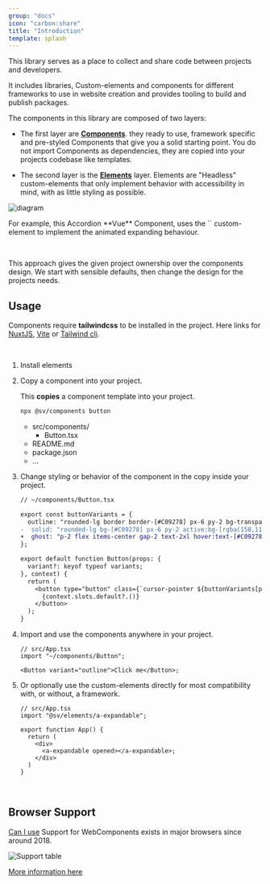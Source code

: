 ```yaml
---
group: "docs"
icon: "carbon:share"
title: "Introduction"
template: splash
---
```



This library serves as a place to collect and share code between projects and developers.

It includes libraries, Custom-elements and components for different frameworks to use in website creation and provides tooling to build and publish packages.

The components in this library are composed of two layers:

- The first layer are **[Components](./components)**. they ready to use, framework specific and pre-styled Components that give you a solid starting point. You do not import Components as dependencies, they are copied into your projects codebase like templates.

- The second layer is the **[Elements](./elements)** layer. Elements are "Headless" custom-elements that only implement behavior with accessibility in mind, with as little styling as possible.

![diagram](./images/concept-diagram.png)

<div class="not-content max-w-[800px]">
  <p>
    For example, this Accordion **Vue** Component, uses the `<a-expandable/>` custom-element to implement the animated expanding behaviour.
  </p>
  <AccordionDemo class="pt-4" client:only="vue" />
</div>

<br/>

This approach gives the given project ownership over the components design. We start with sensible defaults, then change the design for the projects needs.


## Usage

Components require **tailwindcss** to be installed in the project. Here links for [NuxtJS](https://www.npmjs.com/package/@nuxtjs/tailwindcss), [Vite](https://tailwindcss.com/docs/guides/vite) or [Tailwind cli](https://tailwindcss.com/docs/installation).

<br/>

<Steps>

1. Install elements

    <Command
      pnpm="pnpm add @sv/elements"
      npm="npm i @sv/elements"
      bun="bun add @sv/elements"
    />

2. Copy a component into your project.

    This **copies** a component template into your project.

    ```bash
    npx @sv/components button
    ```

    - src/components/
      - Button.tsx
    - README.md
    - package.json
    - ...

3. Change styling or behavior of the component in the copy inside your project.

    ```diff lang="tsx"
    // ~/components/Button.tsx

    export const buttonVariants = {
      outline: "rounded-lg border border-[#C09278] px-6 py-2 bg-transparent",
    -  solid: "rounded-lg bg-[#C09278] px-6 py-2 active:bg-[rgba(158,118,96,1)]",
    +  ghost: "p-2 flex items-center gap-2 text-2xl hover:text-[#C09278]",
    };

    export default function Button(props: {
      variant?: keyof typeof variants;
    }, context) {
      return (
        <button type="button" class={`cursor-pointer ${buttonVariants[props.variant ?? "solid"]}`}>
          {context.slots.default?.()}
        </button>
      );
    }
    ```

4. Import and use the components anywhere in your project.

    ```tsx
    // src/App.tsx
    import "~/components/Button";

    <Button variant="outline">Click me</Button>;
    ```

5. Or optionally use the custom-elements directly for most compatibility with, or without, a framework.

    ```tsx
    // src/App.tsx
    import "@sv/elements/a-expandable";

    export function App() {
      return (
        <div>
          <a-expandable opened></a-expandable>;
        </div>
      )
    }
    ```

</Steps>

<br/>

## Browser Support

[Can I use](https://caniuse.com/mdn-api_window_customelements) Support for WebComponents exists in major browsers since around 2018.

![Support table](./images/support.jpg)

[More information here](https://www.webcomponents.org/)
